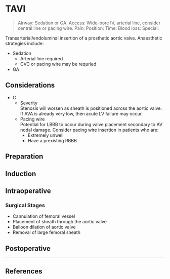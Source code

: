 # TAVI

>Airway: Sedation or GA.
>Access: Wide-bore IV, arterial line, consider central line or pacing wire.
>Pain: 
>Position:
>Time: 
>Blood loss:
>Special:

Transarterial/endoluminal insertion of a prosthetic aortic valve. Anaesthetic strategies include:

* Sedation
	* Arterial line required
	* CVC or pacing wire may be requried
* GA

## Considerations

* C
	* Severity  
	Stenosis will worsen as sheath is positioned across the aortic valve. If AVA is already very low, then acute LV failure may occur.
	* Pacing wire  
	Potential for LBBB to occur during valve placement secondary to AV nodal damage. Consider pacing wire insertion in patients who are:
		* Extremely unwell
		* Have a prexisting RBBB


## Preparation

## Induction

## Intraoperative

### Surgical Stages

* Cannulation of femoral vessel
* Placement of sheath through the aortic valve
* Balloon dilation of aortic valve
* Removal of large femoral sheath

## Postoperative


---

## References
